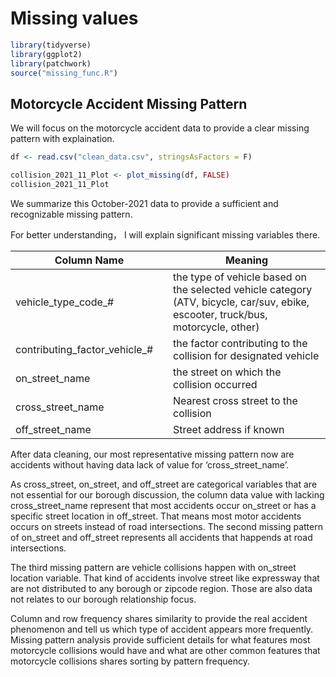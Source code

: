 # Missing values
```r
library(tidyverse)
library(ggplot2)
library(patchwork)
source("missing_func.R")
```

## Motorcycle Accident Missing Pattern
We will focus on the motorcycle accident data to provide a clear missing pattern with explaination.


```r
df <- read.csv("clean_data.csv", stringsAsFactors = F)
```


```r
collision_2021_11_Plot <- plot_missing(df, FALSE)
collision_2021_11_Plot
```

We summarize this October-2021 data to provide a sufficient and recognizable missing pattern. 

For better understanding， I will explain significant missing variables there.

Column Name| Meaning
------------- | -------------
vehicle_type_code_# |  the type of vehicle based on the selected vehicle category (ATV, bicycle, car/suv, ebike, escooter, truck/bus, motorcycle, other)
contributing_factor_vehicle_# | the factor contributing to the collision for designated vehicle
on_street_name |the street on which the collision occurred
cross_street_name | Nearest cross street to the collision
off_street_name | Street address if known

After data cleaning, our most representative missing pattern now are accidents without having data lack of value for 'cross_street_name'.

As cross_street, on_street, and off_street are categorical variables that are not essential for our borough discussion, the column data value with lacking cross_street_name represent that most accidents occur on_street or has a specific street location in off_street. That means most motor accidents occurs on streets instead of road intersections. The second missing pattern of on_street and off_street represents all accidents that happends at road intersections.

The third missing pattern are vehicle collisions happen with on_street location variable. That kind of accidents involve street like expressway that are not distributed to any borough or zipcode region. Those are also data not relates to our borough relationship focus.

Column and row frequency shares similarity to provide the real accident phenomenon and tell us which type of accident appears more frequently. Missing pattern analysis provide sufficient details for what features most motorcycle collisions would have and what are other common features that motorcycle collisions shares sorting by pattern frequency.

